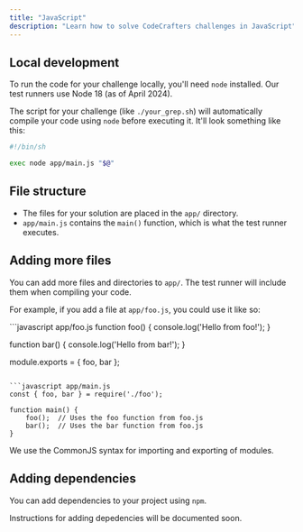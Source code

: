 ```yaml
---
title: "JavaScript"
description: "Learn how to solve CodeCrafters challenges in JavaScript"
---
```


## Local development

To run the code for your challenge locally, you'll need `node` installed. Our test runners use Node 18 (as of April 2024).

The script for your challenge (like `./your_grep.sh`) will automatically compile your code using `node` before executing it. It'll
look something like this:

```sh
#!/bin/sh

exec node app/main.js "$@"
```

## File structure

- The files for your solution are placed in the `app/` directory.
- `app/main.js` contains the `main()` function, which is what the test runner executes.

## Adding more files

You can add more files and directories to `app/`. The test runner will include them when compiling your code.

For example, if you add a file at `app/foo.js`, you could use it like so:

<CodeGroup>
```javascript app/foo.js
function foo() {
    console.log('Hello from foo!');
}

function bar() {
    console.log('Hello from bar!');
}

module.exports = { foo, bar };
```

```javascript app/main.js
const { foo, bar } = require('./foo');

function main() {
    foo();  // Uses the foo function from foo.js
    bar();  // Uses the bar function from foo.js
}
```

</CodeGroup>

<Note>We use the CommonJS syntax for importing and exporting of modules.</Note>

## Adding dependencies

You can add dependencies to your project using `npm`.

<Note>Instructions for adding depedencies will be documented soon.</Note>
